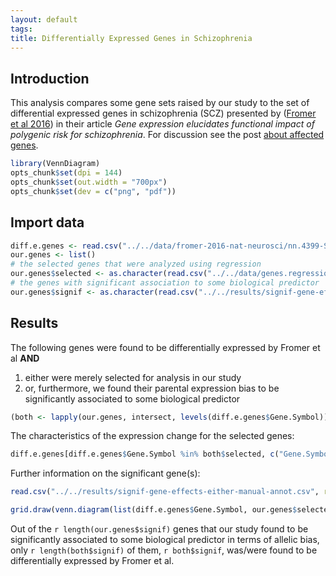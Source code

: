 ```yaml
---
layout: default
tags:
title: Differentially Expressed Genes in Schizophrenia
---
```


## Introduction

This analysis compares some gene sets raised by our study to the set of differential expressed genes in schizophrenia (SCZ) presented by ([Fromer et al 2016](http://www.nature.com/neuro/journal/vaop/ncurrent/full/nn.4399.html)) in their article *Gene expression elucidates functional impact of polygenic risk for schizophrenia*.  For discussion see the post [about affected genes]({{ site.baseurl }}{% post_url /projects/monoallelic-brain/2016-10-19-about-affected-genes %}).

```r
library(VennDiagram)
opts_chunk$set(dpi = 144)
opts_chunk$set(out.width = "700px")
opts_chunk$set(dev = c("png", "pdf"))
```

## Import data

```r
diff.e.genes <- read.csv("../../data/fromer-2016-nat-neurosci/nn.4399-S5.csv", skip = 1)
our.genes <- list()
# the selected genes that were analyzed using regression
our.genes$selected <- as.character(read.csv("../../data/genes.regression.new")[[1]])
# the genes with significant association to some biological predictor
our.genes$signif <- as.character(read.csv("../../results/signif-gene-effects-either.csv")[[1]])
```

## Results

The following genes were found to be differentially expressed by Fromer et al **AND**

1. either were merely selected for analysis in our study
1. or, furthermore, we found their parental expression bias to be significantly associated to some biological predictor

```r
(both <- lapply(our.genes, intersect, levels(diff.e.genes$Gene.Symbol)))
```

The characteristics of the expression change for the selected genes:

```r
diff.e.genes[diff.e.genes$Gene.Symbol %in% both$selected, c("Gene.Symbol", "logFC", "p.value")]
```

Further information on the significant gene(s):

```r
read.csv("../../results/signif-gene-effects-either-manual-annot.csv", row.names = 1)[both$signif, ]
```

```r
grid.draw(venn.diagram(list(diff.e.genes$Gene.Symbol, our.genes$selected, c("RP11-909M7.3", "PEG10", "MEST", "UBE3A")), filename=NULL, category = c("SCZ: overall expression", "called imprinted", "SCZ: parental bias"), ext.text = FALSE, cat.pos = c(-15, 15, 15), cat.cex = rep(1.2, 3), col = my.col <- c("darkgreen", "blue", "red"), fill = my.col, cat.col = my.col))
```

Out of the `r length(our.genes$signif)` genes that our study found to be significantly associated to some biological predictor in terms of allelic bias, only `r length(both$signif)` of them, `r both$signif`, was/were found to be differentially expressed by Fromer et al.
